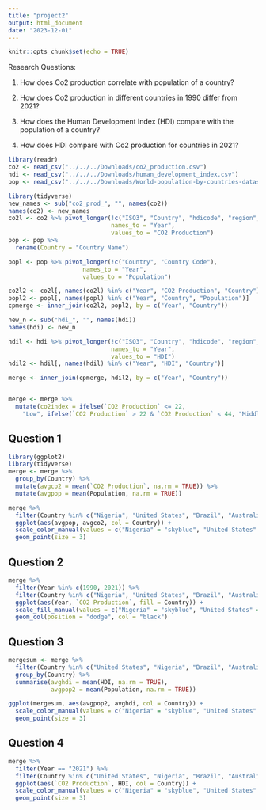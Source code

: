 ```yaml
---
title: "project2"
output: html_document
date: "2023-12-01"
---
```


```r
knitr::opts_chunk$set(echo = TRUE)
```

Research Questions:

1. How does Co2 production correlate with population of a country?


2. How does Co2 production in different countries in 1990 differ from 2021?


3. How does the Human Development Index (HDI) compare with the population of a country?


4. How does HDI compare with Co2 production for countries in 2021?


```r
library(readr)
co2 <- read_csv("../../../Downloads/co2_production.csv")
hdi <- read_csv("../../../Downloads/human_development_index.csv")
pop <- read_csv("../../../Downloads/World-population-by-countries-dataset.csv")
```

```r
library(tidyverse)
new_names <- sub("co2_prod_", "", names(co2))
names(co2) <- new_names
co2l <- co2 %>% pivot_longer(!c("ISO3", "Country", "hdicode", "region", "hdi_rank_2021"),
                             names_to = "Year",
                             values_to = "CO2 Production")
pop <- pop %>% 
  rename(Country = "Country Name")

popl <- pop %>% pivot_longer(!c("Country", "Country Code"),
                     names_to = "Year",
                     values_to = "Population")
```

```r
co2l2 <- co2l[, names(co2l) %in% c("Year", "CO2 Production", "Country")]
popl2 <- popl[, names(popl) %in% c("Year", "Country", "Population")]
cpmerge <- inner_join(co2l2, popl2, by = c("Year", "Country"))

new_n <- sub("hdi_", "", names(hdi))
names(hdi) <- new_n

hdil <- hdi %>% pivot_longer(!c("ISO3", "Country", "hdicode", "region", "rank_2021"),
                             names_to = "Year",
                             values_to = "HDI")
hdil2 <- hdil[, names(hdil) %in% c("Year", "HDI", "Country")]

merge <- inner_join(cpmerge, hdil2, by = c("Year", "Country"))


merge <- merge %>% 
  mutate(co2index = ifelse(`CO2 Production` <= 22, 
    "Low", ifelse(`CO2 Production` > 22 & `CO2 Production` < 44, "Middle", "High")))
```

## Question 1

```r
library(ggplot2)
library(tidyverse)
merge <- merge %>% 
  group_by(Country) %>% 
  mutate(avgco2 = mean(`CO2 Production`, na.rm = TRUE)) %>% 
  mutate(avgpop = mean(Population, na.rm = TRUE))

merge %>% 
  filter(Country %in% c("Nigeria", "United States", "Brazil", "Australia", "France", "China")) %>% 
  ggplot(aes(avgpop, avgco2, col = Country)) +
  scale_color_manual(values = c("Nigeria" = "skyblue", "United States" = "pink", "Brazil" = "darkgreen", "Australia" = "maroon", "France" = "orange", "China" = "yellow")) +
  geom_point(size = 3)

```

## Question 2

```r
merge %>% 
  filter(Year %in% c(1990, 2021)) %>% 
  filter(Country %in% c("Nigeria", "United States", "Brazil", "Australia", "France", "China")) %>% 
  ggplot(aes(Year, `CO2 Production`, fill = Country)) +
  scale_fill_manual(values = c("Nigeria" = "skyblue", "United States" = "pink", "Brazil" = "darkgreen", "Australia" = "maroon", "France" = "orange", "China" = "yellow")) +
  geom_col(position = "dodge", col = "black")
```

## Question 3

```r
mergesum <- merge %>%
  filter(Country %in% c("United States", "Nigeria", "Brazil", "Australia", "France", "China"), na.rm = TRUE) %>%
  group_by(Country) %>%
  summarise(avghdi = mean(HDI, na.rm = TRUE),
            avgpop2 = mean(Population, na.rm = TRUE))

ggplot(mergesum, aes(avgpop2, avghdi, col = Country)) +
  scale_color_manual(values = c("Nigeria" = "skyblue", "United States" = "pink", "Brazil" = "darkgreen", "Australia" = "maroon", "France" = "orange", "China" = "yellow")) +
  geom_point(size = 3)
```

## Question 4

```r
merge %>% 
  filter(Year == "2021") %>% 
  filter(Country %in% c("United States", "Nigeria", "Brazil", "Australia", "France", "China")) %>% 
  ggplot(aes(`CO2 Production`, HDI, col = Country)) +
  scale_color_manual(values = c("Nigeria" = "skyblue", "United States" = "pink", "Brazil" = "darkgreen", "Australia" = "maroon", "France" = "orange", "China" = "yellow")) +
  geom_point(size = 3)
```

